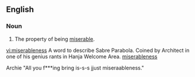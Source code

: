==English==
===Noun===
{{en-noun|-}}

#The property of being [[miserable]].

[[vi:miserableness]]
A word to describe Sabre Parabola. Coined by Architect in one of his genius rants in Hanja Welcome Area. [[#English|miserableness]]

Archie "All you f***ing bring is-s-s jjust miseraableness."